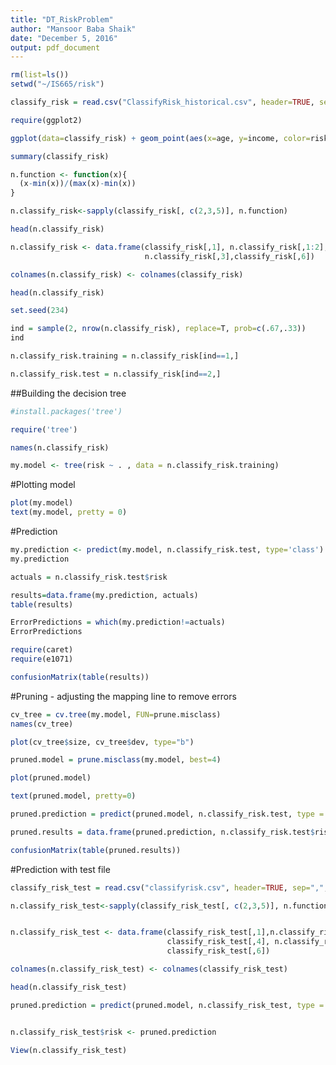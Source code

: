 ```yaml
---
title: "DT_RiskProblem"
author: "Mansoor Baba Shaik"
date: "December 5, 2016"
output: pdf_document
---
```


```r
rm(list=ls())
setwd("~/IS665/risk")

classify_risk = read.csv("ClassifyRisk_historical.csv", header=TRUE, sep=",", dec=".")

require(ggplot2)

ggplot(data=classify_risk) + geom_point(aes(x=age, y=income, color=risk)) + theme_light()

summary(classify_risk)
```

```r
n.function <- function(x){
  (x-min(x))/(max(x)-min(x))
}

n.classify_risk<-sapply(classify_risk[, c(2,3,5)], n.function)

head(n.classify_risk)

n.classify_risk <- data.frame(classify_risk[,1], n.classify_risk[,1:2], classify_risk[,4],
                              n.classify_risk[,3],classify_risk[,6])

colnames(n.classify_risk) <- colnames(classify_risk)

head(n.classify_risk)
```

```r
set.seed(234)

ind = sample(2, nrow(n.classify_risk), replace=T, prob=c(.67,.33))
ind

n.classify_risk.training = n.classify_risk[ind==1,]

n.classify_risk.test = n.classify_risk[ind==2,]
```

##Building the decision tree
```r

#install.packages('tree')

require('tree')

names(n.classify_risk)

my.model <- tree(risk ~ . , data = n.classify_risk.training)


```

#Plotting model
```r
plot(my.model)
text(my.model, pretty = 0)

```

#Prediction
```r
my.prediction <- predict(my.model, n.classify_risk.test, type='class')
my.prediction

actuals = n.classify_risk.test$risk

results=data.frame(my.prediction, actuals)
table(results)

ErrorPredictions = which(my.prediction!=actuals)
ErrorPredictions
```

```r
require(caret)
require(e1071)

confusionMatrix(table(results))
```

#Pruning - adjusting the mapping line to remove errors
```r
cv_tree = cv.tree(my.model, FUN=prune.misclass)
names(cv_tree)

plot(cv_tree$size, cv_tree$dev, type="b")

pruned.model = prune.misclass(my.model, best=4)

plot(pruned.model)

text(pruned.model, pretty=0)

pruned.prediction = predict(pruned.model, n.classify_risk.test, type = "class")

pruned.results = data.frame(pruned.prediction, n.classify_risk.test$risk)

confusionMatrix(table(pruned.results))

```

#Prediction with test file
```r
classify_risk_test = read.csv("classifyrisk.csv", header=TRUE, sep=",", dec=".")

n.classify_risk_test<-sapply(classify_risk_test[, c(2,3,5)], n.function)


n.classify_risk_test <- data.frame(classify_risk_test[,1],n.classify_risk_test[,1:2],
                                   classify_risk_test[,4], n.classify_risk_test[,3],
                                   classify_risk_test[,6])

colnames(n.classify_risk_test) <- colnames(classify_risk_test)

head(n.classify_risk_test)

pruned.prediction = predict(pruned.model, n.classify_risk_test, type = "class")


n.classify_risk_test$risk <- pruned.prediction

View(n.classify_risk_test)
```







